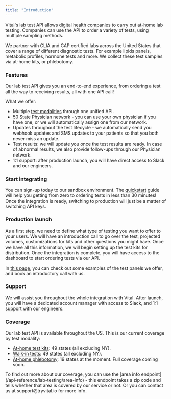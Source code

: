 ```yaml
---
title: "Introduction"
---
```


Vital's lab test API allows digital health companies to carry out at-home lab testing.
Companies can use the API to order a variety of tests, using multiple sampling methods.

We partner with CLIA and CAP certified labs across the United States that cover a range of different diagnostic tests. For example lipids panels, metabolic profiles, hormone tests and more.
We collect these test samples via at-home kits, or phlebotomy.

### Features

Our lab test API gives you an end-to-end experience, from ordering a test all the way to receiving results, all with one API call!

What we offer:

* Multiple [test modalities](/lab/overview/testing-modalities) through one unified API.
* 50 State Physician network - you can use your own physician if you have one, or we will automatically assign one from our network.
* Updates throughout the test lifecycle - we automatically send you webhook updates and SMS updates to your patients so that you both never miss an update.
* Test results: we will update you once the test results are ready. In case of abnormal results, we also provide follow-ups through our Physician network.
* 1:1 support: after production launch, you will have direct access to Slack and our engineers.

### Start integrating

You can sign-up today to our sandbox environment. The [quickstart](/lab/overview/quickstart-api) guide will help you getting from zero to ordering tests in less than 30 minutes! Once the integration is ready, switching to production will just be a matter of switching API keys.

### Production launch

As a first step, we need to define what type of testing you want to offer to your users. We will have an introduction call to go over the test, projected volumes, customizations for kits and other questions you might have. Once we have all this information, we will begin setting up the test kits for distribution. Once the integration is complete, you will have access to the dashboard to start ordering tests via our API.

In [this page](https://tryvital.io/testing), you can check out some examples of the test panels we offer, and book an introductory call with us.

### Support

We will assist you throughout the whole integration with Vital. After launch, you will have a dedicated account manager with access to Slack, and 1:1 support with our engineers.

### Coverage

Our lab test API is available throughout the US. This is our current coverage by test modality:

* [At-home test kits](/lab/overview/testing-modalities#at-home-test-kits): 49 states (all excluding NY).
* [Walk-in tests](/lab/overview/testing-modalities#walk-in-tests): 49 states (all excluding NY).
* [At-home phlebotomy](/lab/overview/testing-modalities#at-home-phlebotomy): 19 states at the moment. Full coverage coming soon.

<Info>
To find out more about our coverage, you can use the [area info endpoint](/api-reference/lab-testing/area-info) - this endpoint takes a zip code and tells whether that area is covered by our service or not. Or you can contact us at support@tryvital.io for more info.
</Info>
